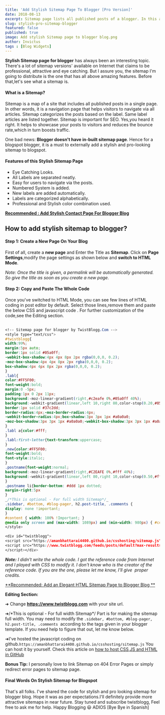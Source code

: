 ```yaml
---
title: 'Add Stylish Sitemap Page To Blogger [Pro Version]'
date: 2018-08-13
excerpt: Sitemap page lists all published posts of a blogger. In this article, we will share a customized and stylish pro version of sitemap page design.
slug: stylish-pro-sitemap-blogger
featured: false
published: true
image: Add stylish Sitemap page to blogger blog.png
author: Invictus
tags : [Blog Widgets]
---
```


**Stylish Sitemap page for blogger** has always been an interesting topic. There's a lot of sitemap versions' available on Internet that claims to be professional, attractive and eye catching. But I assure you, the sitemap I'm going to distribute is the one that has all above amazing features. Before that,let's see what a sitemap is.  
  


  

#### What is a Sitemap?


Sitemap is a map of a site that includes all published posts in a single page. In other words, it is a navigation page that helps visitors to navigate via all articles. Sitemap categorizes the posts based on the label. Same label articles are listed together. Sitemap is important for SEO. Yes,you heard it right. It helps to showcase your posts to visitors and reduces the bounce rate,which in turn boosts traffic.  
  
One bad news: **Blogger doesn't have in-built sitemap page**. Hence for a blogspot blogger, it is a must to externally add a stylish and pro-looking sitemap to blogspot.  
  

#### Features of this Stylish Sitemap Page

*   Eye Catching Looks.
*   All Labels are separated neatly.
*   Easy for users to navigate via the posts.
*   Numbered System is added.
*   New labels are added automatically.
*   Labels are categorized alphabetically.
*   Professional and Stylish color combination used. 

  
[**Recommended : Add Stylish Contact Page For Blogger Blog**](https://www.twistblogg.com/2015/08/add-contact-form-to-blogger-pages.html)  
  

## How to add stylish sitemap to blogger?

  

#### Step 1: Create a New Page On Your Blog

First of all, create a **new page** and Enter the Title as **Sitemap**. Click on **Page Settings**,modify the page settings as shown below and **switch to HTML Mode**.  
  
_Note: Once the title is given, a permalink will be automatically generated. So give the title as soon as you create a new page._  
    
  

#### Step 2: Copy and Paste The Whole Code


Once you've switched to HTML Mode, you can see few lines of HTML coding in post editor by default. Select those lines,remove them and paste the below CSS and javascript code . For further customization of the code,see the Editing section.  
     
```css
<!-- Sitemap page for blogger by TwistBlogg.Com -->  
<style type="text/css">  
#twistblogg{  
width:99%;    
margin:5px auto;  
border:1px solid #05a0ff;    
-webkit-box-shadow:4px 4px 8px 2px rgba(0,0,0, 0.2);  
-moz-box-shadow:4px 4px 8px 2px rgba(0,0,0, 0.2);  
box-shadow:4px 4px 8px 2px rgba(0,0,0, 0.2);  
}  
.labl{  
color:#FF5F00;  
font-weight:bold;  
margin:0 -5px;  
padding:1px 0 2px 11px;  
background:-moz-linear-gradient(right,#c2eafe 0%,#05a0ff 40%);  
background:-webkit-gradient(linear,left 10,right 80,color-stop(0.20,#05a0ff),color-stop(1,#c2eafe));  
border:1px solid #37c2dd;  
border-radius:4px;-moz-border-radius:4px;  
-webkit-border-radius:4px;box-shadow:3px 3px 1px #a0a0a0;  
-moz-box-shadow:3px 3px 1px #a0a0a0;-webkit-box-shadow:3px 3px 1px #a0a0a0;display:block;  
}  
.labl a{color:#fff;  
}  
.labl:first-letter{text-transform:uppercase;  
}  
.new{color:#FF5F00;  
font-weight:bold;  
font-style:italic;  
}  
.postname{font-weight:normal;  
background:-moz-linear-gradient(right,#C2EAFE 0%,#fff 40%);  
background:-webkit-gradient(linear,left 80,right 10,color-stop(0.50,#fff),color-stop(1,#C2EAFE));  
}  
.postname li{border-bottom: #ddd 1px dotted;  
margin-right:5px  
}  
_/*This is optional - For full width Sitemap*/_  
.sidebar, #bottom, #blog-pager, h2.post-title, .comments {  
display: none !important;  
}  
#content { width: 100% !Important; }  
@media only screen and (max-width: 1089px) and (min-width: 980px) { #content { width: 100% !Important; } }  @media only screen and (max-width: 979px) and (min-width: 768px) { #content { width: 100% !Important; } } @media only screen and (max-width: 767px) and (min-width: 480px) { #content { width: 100% !Important; } }  @media only screen and (max-width: 479px) { #content { width: 100% !Important; } }  
</style>  
  
<div id="twistblogg">  
<script src="https://amanbhattarai4400.github.io/csshosting/sitemap.js" type="text/javascript"></script>  
<script src="https://www.twistblogg.com/feeds/posts/default?max-results=9999&amp;alt=json-in-script&amp;callback=loadtoc">  
</script></div>  
```  

_**Note:** I didn't write the whole code. I got the reference code from Internet and I played with CSS to modify it. I don't know who is the creator of the reference code. If you are the one, please let me know, I'll give  proper credits._  


[**Recommended: Add an Elegant HTML Sitemap Page to Blogger Blog **](https://www.twistblogg.com/2015/06/add-html-sitemap-page-to-blogger.html)  
  


**Editing Section:**  


➜ Change **https://www.twistblogg.com** with your site url.  
  
➜/\*This is optional - For full width Sitemap\*/ Part is for making the sitemap full width. You may need to modify the `.sidebar, #bottom, #blog-pager, h2.post-title, .comments`  according to the tags given in your blogger template. If you need help to figure that out, let me know below.  
  
➜I've hosted the javascript coding on github.`https://amanbhattarai4400.github.io/csshosting/sitemap.js` You can host it by yourself. Check this article on [how to host CSS,JS and HTML in GitHub](https://www.twistblogg.com/2020/06/use-github-for-hosting-files.html)  
  
**Bonus Tip:** I personally love to link Sitemap on 404 Error Pages or simply redirect error pages to sitemap page.


#### Final Words On Stylish Sitemap for Blogspot


That's all folks. I've shared the code for stylish and pro looking sitemap for blogger blog. Hope it was as per expectations.I'll definitely provide more attractive sitemaps in near future. Stay tuned and subscribe twistblogg, Feel free to ask me for help. Happy Blogging 😃 ADIOS \[Bye Bye in Spanish\]